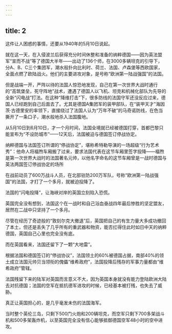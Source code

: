 ```yaml
---
---
---
```

title: 2
---



这件让人困惑的事情，还要从1940年的5月10日说起。

就在这一天，在入侵波兰后获得充分时间休整和准备的纳粹德国——因为英法盟军“宣而不战”等了德国大半年——出动了136个师，在3000多辆坦克的引导下，分A、B、C三个集团军，潮水般扑向比利时、荷兰、法国、卢森堡等西欧国家，全面点燃了欧陆战火。他们的主要进攻对象，是号称“欧洲第一陆战强国”的法国。

但是战端一开，严阵以待的法国人惊恐地发现，自己在第一次世界大战时通行的“高筑堡垒，死守阵地”战术，遭遇了德国人以飞机、坦克和机械化部队为先导的全新“闪电战”打法。在这种“降维打击”下，很多防线的法国守军还没反应过来，德国人已经跑到自己后面去了。尤其是德国A集团军的装甲部队，在“装甲天才”海因茨·古德里安的率领下，直接绕过了法国人认为“万年不破”的马奇诺防线，在色当撕开了一条口子，潮水般地杀入法国腹地。

从5月10日到6月10日，才一个月时间，法国全境就已经被德国打穿，首都巴黎只能宣布为“不设防城市”——12天后，法国被迫与德国签订停战协定。

纳粹德国与法国签订所谓的“停战协定”，堪称希特勒导演的一场超级“行为艺术秀”：他命人将福煦车厢搬了过来，要求法国代表在这节车厢里签字投降——福煦是第一次世界大战时的法国著名元帅，以他名字命名的这节车厢曾是一战时德国与英法两国签订停战协定的场所



在战前动员了600万战斗人员，在北部驻防200万军队，号称“欧洲第一陆战强国”的法国，才打了一个多月，就被迫投降了。

法国的“闪电投降”，让海峡对岸的英国立刻陷入恐慌。

英国完全没有想到，法国这个在一战时和自己浴血奋战四年最后惨胜的坚定盟友，居然在二战中只坚持了一个多月。

尽管在经历了奇迹般的“敦刻尔克大撤退”后，英国把自己的有生力量大多成功撤回了本土，但还是丢失了几乎所有的重武器和物资，能否扛得住此时如日中天的纳粹德国，英国自己心里也完全没有底。

而在英国看来，法国还留下了一颗“大地雷”。

根据法国和德国签订的“停战协议”，法国领土的60%被德国占据，南部40%的领土成立法国元帅贝当领衔的傀儡“维希政府”，法国投降后残存的军事力量都由“维希政府”管辖。

法国残留下来的陆军对英国而言意义不大，因为英国本身就没有能力登陆欧洲大陆去对抗德国；法国的空军在抵抗德军进攻的时候，已经基本被打残，也失去了威胁。

真正让英国担心的，是几乎毫发未伤的法国海军。

当时整个英伦三岛，只剩下500门火炮和200辆坦克，而空军只剩下700多架战斗机和500多架轰炸机，以至英国完全没有信心能够抵御德国空军48小时的空中进攻。